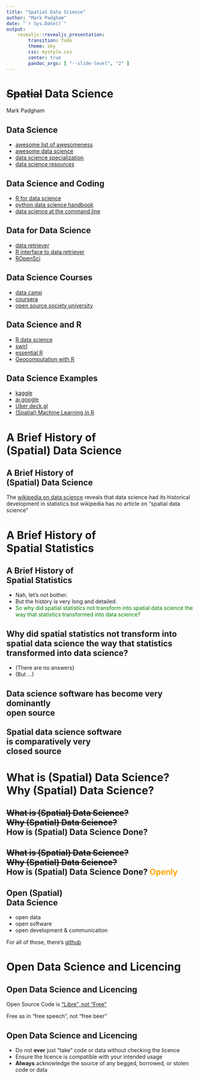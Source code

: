 ```yaml
---
title: "Spatial Data Science"
author: "Mark Padgham"
date: "`r Sys.Date()`"
output:
    revealjs::revealjs_presentation:
        transition: fade
        theme: sky
        css: mystyle.css
        center: true
        pandoc_args: [ "--slide-level", "2" ]
---
```


# <s>Spatial</s> Data Science
Mark Padgham

## Data Science
- [awesome list of awesomeness](https://github.com/emijrp/awesome-awesome)
- [awesome data science](https://github.com/bulutyazilim/awesome-datascience)
- [data science specialization](http://datasciencespecialization.github.io)
- [data science resources](https://github.com/jonathan-bower/DataScienceResources)

## Data Science and Coding
- [R for data science](http://r4ds.had.co.nz)
- [python data science handbook](https://github.com/jakevdp/PythonDataScienceHandboo)
- [data science at the command line](https://www.datascienceatthecommandline.com)

## Data for Data Science
- [data retriever](http://www.data-retriever.org)
- [R interface to data retriever](https://github.com/ropensci/rdataretrieve)
- [ROpenSci](https://ropensci.or)

## Data Science Courses
- [data camp](https://datacamp.co)
- [coursera](https://www.coursera.org/specializations/jhu-data-scienc)
- [open source society university](https://github.com/ossu/data-scienc)

## Data Science and R
- [R data science](https://github.com/ujjwalkarn/DataScience)
- [swirl](https://github.com/swirldev/swir)
- [essential R](https://github.com/dirmeier/essential-)
- [Geocomputation with R](https://github.com/Robinlovelace/geocompr)

## Data Science Examples
- [kaggle](https://kaggle.co)
- [ai.google](https://ai.googl)
- [Uber deck.gl](https://github.com/uber/deck.g)
- [(Spatial) Machine Learning in R](http://r-spatial.org/r/2018/03/03/spatial-modeling-mlr.html)


# A Brief History of <br>(Spatial) Data Science

## A Brief History of <br>(Spatial) Data Science
The [wikipedia on data science](https://en.wikipedia.org/wiki/Data_science) reveals
that data science had its historical development in statistics but wikipedia has
no article on "spatial data science"

## {data-background="img/ddg-spatial-data-science.png" data-state=img-top50}

## {data-background="img/coursera-spatial-data-sci.png" data-state=img-top90}

# A Brief History of <br>Spatial Statistics

## A Brief History of <br>Spatial Statistics

- Nah, let's not bother.
- But the history is very long and detailed.
- <font color="green">So why did spatial statistics not transform into
                                spatial data science the way that statistics
                                transformed into data science?</font>

## Why did spatial statistics not transform into spatial data science the way that statistics transformed into data science?

- (There are no answers)
- (But ...)

## Data science software has become very dominantly<br>open source<br><br>Spatial data science software<br>is comparatively very<br>closed source


# What is (Spatial) Data Science?<br>Why (Spatial) Data Science?

## <s>What is (Spatial) Data Science?</s><br><s>Why (Spatial) Data Science?</s><br>How is (Spatial) Data Science Done?

## <s>What is (Spatial) Data Science?</s><br><s>Why (Spatial) Data Science?</s><br>How is (Spatial) Data Science Done? <font color = "orange"><b>Openly</b></font>

## Open (Spatial)<br>Data Science

- open data
- open software
- open development & communication

For all of those, there's [github](https://github.com)

# Open Data Science and Licencing

## Open Data Science and Licencing

Open Source Code is ["Libre", not "Free"](https://en.wikipedia.org/wiki/Gratis_versus_libre)

Free as in "free speech", not "free beer"

## Open Data Science and Licencing

- Do not <b>ever</b> just "take" code or data without checking the licence
- Ensure the licence is compatible with your intended usage
- <b>Always</b> acknowledge the source of any begged, borrowed, or stolen code
  or data
